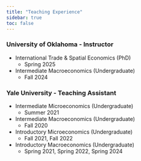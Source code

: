 ```yaml
---
title: "Teaching Experience"
sidebar: true
toc: false 
---
```



### University of Oklahoma - Instructor 

-   International Trade & Spatial Economics (PhD)
    - Spring 2025
-   Intermediate Macroeconomics (Undergraduate)
    - Fall 2024




 
### Yale University - Teaching Assistant

-   Intermediate Microeconomics (Undergraduate)
    - Summer 2021
-   Intermediate Macroeconomics (Undergraduate)
    - Fall 2020
-   Introductory Microeconomics (Undergraduate)
    - Fall 2021, Fall 2022
-   Introductory Macroeconomics (Undergraduate)
    - Spring 2021, Spring 2022, Spring 2024